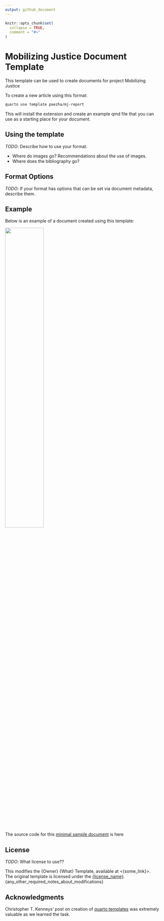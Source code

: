 ```yaml
---
output: github_document
---
```


<!-- README.md is generated from README.Rmd. Please edit that file -->

```r
knitr::opts_chunk$set(
  collapse = TRUE,
  comment = "#>"
)
```

# Mobilizing Justice Document Template

<!-- badges: start -->
<!-- badges: end -->

This template can be used to create documents for project Mobilizing Justice

To create a new article using this format:

``` bash
quarto use template paezha/mj-report
```

This will install the extension and create an example qmd file that you can use as a starting place for your document.

## Using the template

*TODO*: Describe how to use your format.

- Where do images go? Recommendations about the use of images.
- Where does the bibliography go?

## Format Options

*TODO*: If your format has options that can be set via document metadata, describe them.

## Example

Below is an example of a document created using this template:

<!-- pdftools::pdf_convert('template.pdf',pages = 1) --> 

![](template_1.png){width=50%}

The source code for this [minimal sample document]((template.qmd)) is here

## License

*TODO*: What license to use??

This modifies the {Owner} {What} Template, available at <{some_link}>.
The original template is licensed under the [{license_name}]({license_link}).
{any_other_required_notes_about_modifications}

## Acknowledgments 

Christopher T. Kenneys' post on creation of [quarto templates](https://christophertkenny.com/posts/2023-07-01-creating-quarto-journal-articles/) was extremely valuable as we learned the task.